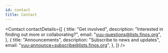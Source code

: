 ```yaml
---
id: contact
title: Contact
---
```




<Contact
  contactDetails={[
    {
      title: "Get involved",
      description: "Interested in finding out more or collaborating?",
      email: "vuu-questions@lists.finos.org",
    },
    {
      title: "Announcements",
      description: "Subscribe to news and updates",
      email: "vuu-announce+subscribe@lists.finos.org",
    },
  ]}
/>
